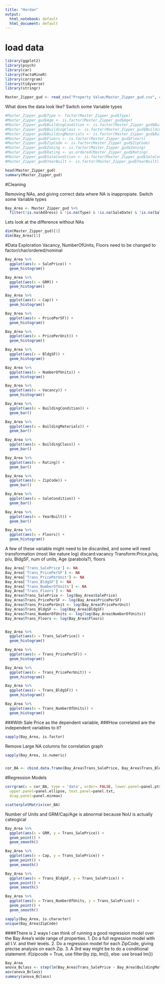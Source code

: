 ```yaml
---
title: "Hordan"
output:
  html_notebook: default
  html_document: default
---
```


# load data 
```r
library(ggplot2)
library(psych)
library(car)
library(FactoMineR)
library(corrgram)
library(tidyverse)
library(stringr)

Master_Zipper_gud <- read_csv("Property Value/Master_Zipper_gud.csv", col_types = cols(SaleDate = col_date(format = "%m/%d/%Y")))
```
What does the data look like? Switch some Variable types
```r
#Master_Zipper_gud$Type <- factor(Master_Zipper_gud$Type)
#Master_Zipper_gud$Age <- is.factor(Master_Zipper_gud$Age)
#Master_Zipper_gud$BuildingCondition <- is.factor(Master_Zipper_gud$BuildingCondition)
#Master_Zipper_gud$BuildingClass <- is.factor(Master_Zipper_gud$BuildingClass)
#Master_Zipper_gud$BuildingMaterials <- is.factor(Master_Zipper_gud$BuildingMaterials)
#Master_Zipper_gud$Floors <- is.factor(Master_Zipper_gud$Floors)
#Master_Zipper_gud$ZipCode <- is.factor(Master_Zipper_gud$ZipCode)
#Master_Zipper_gud$Zoning <- is.factor(Master_Zipper_gud$Zoning)
#Master_Zipper_gud$Rating <- as.ordered(Master_Zipper_gud$Rating)
#Master_Zipper_gud$SaleCondition <- is.factor(Master_Zipper_gud$SaleCondition)
#Master_Zipper_gud$YearBuilt <- is.factor(Master_Zipper_gud$YearBuilt)

head(Master_Zipper_gud)
summary(Master_Zipper_gud)
```

#Cleaning

Removing NAs, and giving correct data where NA is inappropiate. Switch some Variable types
```r
Bay_Area <- Master_Zipper_gud %>% 
  filter(!is.na(Address) & !is.na(Type) & !is.na(SaleDate) & !is.na(SalePrice) & !is.na(GRM) & !is.na(Cap) & !is.na(PricePerSF) & !is.na(PricePerUnit) & !is.na(BldgSF) & !is.na(NumberOfUnits) & !is.na(Age) & !is.na(BuildingCondition) & !is.na(BuildingClass) & !is.na(BuildingMaterials) & !is.na(Latitude) & !is.na(Longitude) & !is.na(Floors) & !is.na(ZipCode) & !is.na(Rating) & !is.na(Vacancy) & !is.na(Zoning) & !is.na(SaleCondition) & !is.na(YearBuilt))
```

Lets look at the difference without NAs
```r
dim(Master_Zipper_gud)[1]
dim(Bay_Area)[1]

```

#Data Exploration
Vacancy, NumberOfUnits, Floors need to be changed to factor/char/ordered/nominal
```r
Bay_Area %>% 
  ggplot(aes(x = SalePrice)) +
  geom_histogram()

Bay_Area %>%   
  ggplot(aes(x = GRM)) +
  geom_histogram()

Bay_Area %>% 
  ggplot(aes(x = Cap)) +
  geom_histogram()

Bay_Area %>% 
  ggplot(aes(x = PricePerSF)) +
  geom_histogram()

Bay_Area %>% 
  ggplot(aes(x = PricePerUnit)) +
  geom_histogram()

Bay_Area %>% 
  ggplot(aes(x = BldgSF)) +
  geom_histogram()

Bay_Area %>% 
  ggplot(aes(x = NumberOfUnits)) +
  geom_histogram()

Bay_Area %>% 
  ggplot(aes(x = Vacancy)) +
  geom_histogram()

Bay_Area %>% 
  ggplot(aes(x = BuildingCondition)) +
  geom_bar()

Bay_Area %>% 
  ggplot(aes(x = BuildingMaterials)) +
  geom_bar()

Bay_Area %>% 
  ggplot(aes(x = BuildingClass)) +
  geom_bar()

Bay_Area %>% 
  ggplot(aes(x = Rating)) +
  geom_bar()

Bay_Area %>% 
  ggplot(aes(x = ZipCode)) +
  geom_bar()

Bay_Area %>% 
  ggplot(aes(x = SaleCondition)) +
  geom_bar()

Bay_Area %>% 
  ggplot(aes(x = YearBuilt)) +
  geom_bar()

Bay_Area %>% 
  ggplot(aes(x = Floors)) +
  geom_histogram()
```
A few of these variable might need to be discarded, and some will need transformation (most like nature log)
discard:vacancy
Transform:Price,p/sq, p/u, BldgSF, num of units, Age (parabola?), floors

```r
Bay_Area['Trans_SalePrice'] <- NA
Bay_Area['Trans_PricePerSF'] <- NA
Bay_Area['Trans_PricePerUnit'] <- NA
Bay_Area['Trans_BldgSF'] <- NA
Bay_Area['Trans_NumberOfUnits'] <- NA
Bay_Area['Trans_Floors'] <- NA
Bay_Area$Trans_SalePrice <- log(Bay_Area$SalePrice) 
Bay_Area$Trans_PricePerSF <- log(Bay_Area$PricePerSF) 
Bay_Area$Trans_PricePerUnit <- log(Bay_Area$PricePerUnit) 
Bay_Area$Trans_BldgSF <- log(Bay_Area$BldgSF) 
Bay_Area$Trans_NumberOfUnits <- log(log(Bay_Area$NumberOfUnits))
Bay_Area$Trans_Floors <- log(Bay_Area$Floors) 


Bay_Area %>% 
  ggplot(aes(x = Trans_SalePrice)) +
  geom_histogram()

Bay_Area %>% 
  ggplot(aes(x = Trans_PricePerSF)) +
  geom_histogram()

Bay_Area %>% 
  ggplot(aes(x = Trans_PricePerUnit)) +
  geom_histogram()

Bay_Area %>% 
  ggplot(aes(x = Trans_BldgSF)) +
  geom_histogram()

Bay_Area %>% 
  ggplot(aes(x = Trans_NumberOfUnits)) +
  geom_histogram()
```


###With Sale Price as the dependent variable,
###How correlated are the independent variables to it?

```r
sapply(Bay_Area, is.factor)
```
Remove Large NA columns for correlation graph
```r
sapply(Bay_Area, is.numeric)


cor_BA <- cbind.data.frame(Bay_Area$Trans_SalePrice, Bay_Area$Trans_BldgSF, Bay_Area$Trans_NumberOfUnits, Bay_Area$GRM, Bay_Area$Cap)
```



#Regression Models
```r
corrgram(x = cor_BA, type = 'data', order= FALSE, lower.panel=panel.pts,
  upper.panel=panel.ellipse, text.panel=panel.txt,
  diag.panel=panel.minmax) 

scatterplotMatrix(cor_BA)
```

Number of Units and GRM/Cap/Age is abnormal because NoU is actually cateogical

```r
Bay_Area %>% 
  ggplot(aes(x = GRM, y = Trans_SalePrice)) +
  geom_point() +
  geom_smooth()

Bay_Area %>% 
  ggplot(aes(x = Cap, y = Trans_SalePrice)) +
  geom_point() +
  geom_smooth()

Bay_Area %>% 
  ggplot(aes(x = Trans_BldgSF, y = Trans_SalePrice)) +
  geom_point() +
  geom_smooth()

Bay_Area %>% 
  ggplot(aes(x = Trans_NumberOfUnits, y = Trans_SalePrice)) +
  geom_point() +
  geom_smooth()

```


```r
sapply(Bay_Area, is.character)
unique(Bay_Area$ZipCode)
```
####There is 2 ways I can think of running a good regression model over the Bay Area's wide range of properties. 
1. Do a full regression model with all I.V. and their levels.
2. Do a regression model for each ZipCode, giving precise analysis on each Zip.
3. A 3rd way might be to do a conditional statement: if(zipcode = True, use filter(by zip, lm()), else: use broad lm())
```r
Bay_Area 
anova_Bclass <- step(lm(Bay_Area$Trans_SalePrice ~ Bay_Area$BuildingMaterials + Bay_Area$BuildingCondition + Bay_Area$Trans_BldgSF + Bay_Area$NumberOfUnits + Bay_Area$Floors * Bay_Area$ZipCode + Bay_Area$Cap + Bay_Area$GRM))
aov(anova_Bclass)
summary(anova_Bclass)
```


